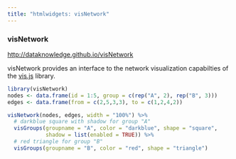 ```yaml
---
title: "htmlwidgets: visNetwork"
---
```


### visNetwork
<http://dataknowledge.github.io/visNetwork>

visNetwork provides an interface to the network visualization capabilties of the [vis.js](http://visjs.org/) library. 

```r
library(visNetwork)
nodes <- data.frame(id = 1:5, group = c(rep("A", 2), rep("B", 3)))
edges <- data.frame(from = c(2,5,3,3), to = c(1,2,4,2))

visNetwork(nodes, edges, width = "100%") %>% 
  # darkblue square with shadow for group "A"
  visGroups(groupname = "A", color = "darkblue", shape = "square", 
            shadow = list(enabled = TRUE)) %>% 
  # red triangle for group "B"
  visGroups(groupname = "B", color = "red", shape = "triangle")     
```

